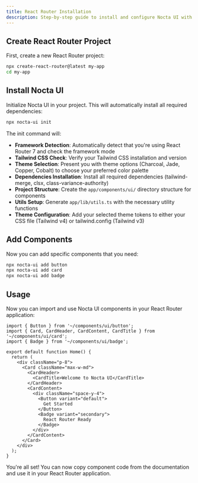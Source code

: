 ```yaml
---
title: React Router Installation
description: Step-by-step guide to install and configure Nocta UI with React Router 7
---
```


## Create React Router Project

First, create a new React Router project:

```bash lineNumbers title="Terminal"
npx create-react-router@latest my-app
cd my-app
```

## Install Nocta UI

Initialize Nocta UI in your project. This will automatically install all required dependencies:

```bash lineNumbers title="Terminal"
npx nocta-ui init
```

The init command will:
- **Framework Detection**: Automatically detect that you're using React Router 7 and check the framework mode
- **Tailwind CSS Check**: Verify your Tailwind CSS installation and version
- **Theme Selection**: Present you with theme options (Charcoal, Jade, Copper, Cobalt) to choose your preferred color palette
- **Dependencies Installation**: Install all required dependencies (tailwind-merge, clsx, class-variance-authority)
- **Project Structure**: Create the `app/components/ui/` directory structure for components
- **Utils Setup**: Generate `app/lib/utils.ts` with the necessary utility functions
- **Theme Configuration**: Add your selected theme tokens to either your CSS file (Tailwind v4) or tailwind.config (Tailwind v3)

## Add Components

Now you can add specific components that you need:

```bash lineNumbers title="Terminal"
npx nocta-ui add button
npx nocta-ui add card
npx nocta-ui add badge
```

## Usage

Now you can import and use Nocta UI components in your React Router application:

```tsx lineNumbers title="app/routes/home.tsx"
import { Button } from '~/components/ui/button';
import { Card, CardHeader, CardContent, CardTitle } from '~/components/ui/card';
import { Badge } from '~/components/ui/badge';

export default function Home() {
  return (
    <div className="p-8">
      <Card className="max-w-md">
        <CardHeader>
          <CardTitle>Welcome to Nocta UI</CardTitle>
        </CardHeader>
        <CardContent>
          <div className="space-y-4">
            <Button variant="default">
              Get Started
            </Button>
            <Badge variant="secondary">
              React Router Ready
            </Badge>
          </div>
        </CardContent>
      </Card>
    </div>
  );
}
```

You're all set! You can now copy component code from the documentation and use it in your React Router application.
